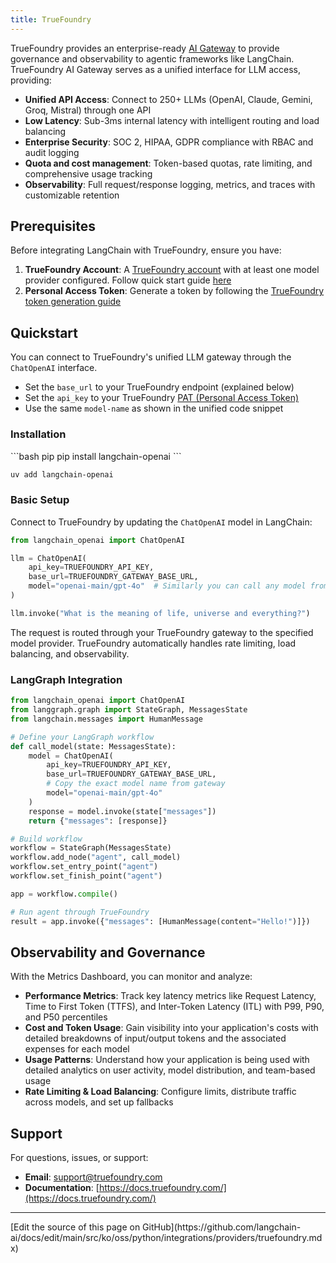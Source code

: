 ```yaml
---
title: TrueFoundry
---
```


TrueFoundry provides an enterprise-ready [AI Gateway](https://www.truefoundry.com/ai-gateway) to provide governance and observability to agentic frameworks like LangChain. TrueFoundry AI Gateway serves as a unified interface for LLM access, providing:

- **Unified API Access**: Connect to 250+ LLMs (OpenAI, Claude, Gemini, Groq, Mistral) through one API
- **Low Latency**: Sub-3ms internal latency with intelligent routing and load balancing
- **Enterprise Security**: SOC 2, HIPAA, GDPR compliance with RBAC and audit logging
- **Quota and cost management**: Token-based quotas, rate limiting, and comprehensive usage tracking
- **Observability**: Full request/response logging, metrics, and traces with customizable retention


## Prerequisites

Before integrating LangChain with TrueFoundry, ensure you have:

1. **TrueFoundry Account**: A [TrueFoundry account](https://www.truefoundry.com/register) with at least one model provider configured. Follow quick start guide [here](https://docs.truefoundry.com/gateway/quick-start)
2. **Personal Access Token**: Generate a token by following the [TrueFoundry token generation guide](https://docs.truefoundry.com/gateway/authentication)

## Quickstart

You can connect to TrueFoundry's unified LLM gateway through the `ChatOpenAI` interface.

- Set the `base_url` to your TrueFoundry endpoint (explained below)
- Set the `api_key` to your TrueFoundry [PAT (Personal Access Token)](https://docs.truefoundry.com/gateway/authentication#personal-access-token-pat)
- Use the same `model-name` as shown in the unified code snippet


### Installation

<CodeGroup>
```bash pip
pip install langchain-openai
```

```bash uv
uv add langchain-openai
```
</CodeGroup>

### Basic Setup

Connect to TrueFoundry by updating the `ChatOpenAI` model in LangChain:

```python
from langchain_openai import ChatOpenAI

llm = ChatOpenAI(
    api_key=TRUEFOUNDRY_API_KEY,
    base_url=TRUEFOUNDRY_GATEWAY_BASE_URL,
    model="openai-main/gpt-4o"  # Similarly you can call any model from any model provider
)

llm.invoke("What is the meaning of life, universe and everything?")
```

The request is routed through your TrueFoundry gateway to the specified model provider. TrueFoundry automatically handles rate limiting, load balancing, and observability.

### LangGraph Integration


```python
from langchain_openai import ChatOpenAI
from langgraph.graph import StateGraph, MessagesState
from langchain.messages import HumanMessage

# Define your LangGraph workflow
def call_model(state: MessagesState):
    model = ChatOpenAI(
        api_key=TRUEFOUNDRY_API_KEY,
        base_url=TRUEFOUNDRY_GATEWAY_BASE_URL,
        # Copy the exact model name from gateway
        model="openai-main/gpt-4o"
    )
    response = model.invoke(state["messages"])
    return {"messages": [response]}

# Build workflow
workflow = StateGraph(MessagesState)
workflow.add_node("agent", call_model)
workflow.set_entry_point("agent")
workflow.set_finish_point("agent")

app = workflow.compile()

# Run agent through TrueFoundry
result = app.invoke({"messages": [HumanMessage(content="Hello!")]})
```


## Observability and Governance

With the Metrics Dashboard, you can monitor and analyze:

- **Performance Metrics**: Track key latency metrics like Request Latency, Time to First Token (TTFS), and Inter-Token Latency (ITL) with P99, P90, and P50 percentiles
- **Cost and Token Usage**: Gain visibility into your application's costs with detailed breakdowns of input/output tokens and the associated expenses for each model
- **Usage Patterns**: Understand how your application is being used with detailed analytics on user activity, model distribution, and team-based usage
- **Rate Limiting & Load Balancing**: Configure limits, distribute traffic across models, and set up fallbacks

## Support

For questions, issues, or support:

- **Email**: [support@truefoundry.com](mailto:support@truefoundry.com)
- **Documentation**: [https://docs.truefoundry.com/](https://docs.truefoundry.com/)

---

<Callout icon="pen-to-square" iconType="regular">
  [Edit the source of this page on GitHub](https://github.com/langchain-ai/docs/edit/main/src/ko/oss/python/integrations/providers/truefoundry.mdx)
</Callout>

